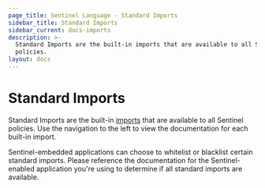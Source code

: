 ```yaml
---
page_title: Sentinel Language - Standard Imports
sidebar_title: Standard Imports
sidebar_current: docs-imports
description: >-
  Standard Imports are the built-in imports that are available to all Sentinel
  policies.
layout: docs
---
```


# Standard Imports

Standard Imports are the built-in [imports](/sentinel/language/imports)
that are available to all Sentinel policies. Use the navigation to the left
to view the documentation for each built-in import.

Sentinel-embedded applications can choose to whitelist or blacklist certain
standard imports. Please reference the documentation for the Sentinel-enabled
application you're using to determine if all standard imports are available.
